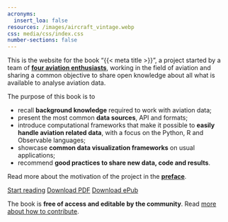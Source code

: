 ```yaml
---
acronyms:
  insert_loa: false
resources: /images/aircraft_vintage.webp
css: media/css/index.css
number-sections: false
---
```


This is the website for the book "{{< meta title >}}", a project started by a team of [**four aviation enthusiasts**](authors.qmd), working in the field of aviation and sharing a common objective to share open knowledge about all what is available to analyse aviation data.

The purpose of this book is to

- recall **background knowledge** required to work with aviation data;
- present the most common **data sources**, API and formats;
- introduce computational frameworks that make it possible to **easily handle aviation related data**, with a focus on the Python, R and Observable languages;
- showcase **common data visualization frameworks** on usual applications;
- recommend **good practices to share new data, code and results**.

Read more about the motivation of the project in the
[<!--i class="bi bi-arrow-right-circle"></i--> **preface**](preface.qmd).

::: {.download-buttons}
[<i class="bi bi-arrow-right-circle"></i> Start reading](chapters/background/history.qmd){#btn-action-primary .btn-action .btn .btn-success .btn-lg role="button"}
[<i class="bi bi-filetype-pdf"></i> Download PDF](){.btn-pdf .btn-action .btn .btn-info .btn-lg role="button"}
[<i class="bi bi-file-earmark-text"></i> Download ePub](){#btn-guide .btn-action .btn .btn-info .btn-lg role="button"}
:::

The book is **free of access and editable by the community**. Read [more about how to contribute](chapters/appendix/contribute.qmd).
